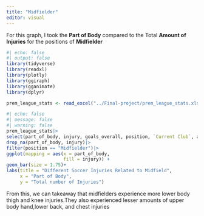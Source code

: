 ```yaml
---
title: "Midfielder"
editor: visual
---
```

For this graph, I took the **Part of Body** compared to the Total **Amount of Injuries** for the positions of **Midfielder**
```r
#| echo: false
#| output: false
library(tidyverse)
library(readxl)
library(plotly)
library(ggiraph)
library(gganimate)
library(dplyr)

prem_league_stats <- read_excel("../Final-project/prem_league_stats.xlsx")
```


```r
#| echo: false
#| message: false
#| warning: false
prem_league_stats|>
select(part_of_body, injury, goals_overall, position, `Current Club`, age, full_name)|>
drop_na(part_of_body, injury)|>
filter(position == "Midfielder")|>
ggplot(mapping = aes(x = part_of_body,
                     fill = injury)) +
geom_bar(size = 1.75)+
labs(title = "Different Soccer Injuries Related to Midfield",
     x = "Part of Body",
     y = "Total number of Injuries")
```
From this, we can takeaway that midfielders experience more lower body thigh and knee injuries.They also experienced lesser amounts of upper body hand,lower back, and chest injuries 